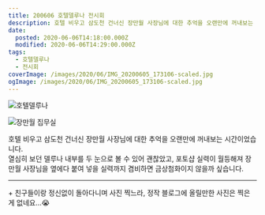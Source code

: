 ```yaml
---
title: 200606 호텔델루나 전시회
description: 호텔 비우고 삼도천 건너신 장만월 사장님에 대한 추억을 오랜만에 꺼내보는 시간이었습니다.열심히 보던 델루나 내부를 두 눈으로 볼 수 있어 괜찮았고, 포토샵 실력이 월등해져 장만월 사장님을 옆에다 붙여 넣을 실력까지 겸비하면 금상첨화이지 않을까 싶습니다. + 친구들이랑 정신없이 돌아다니며 사진 찍느라, 정작 블로그에 올릴만한 사진은 찍은 게 없네요
date:
  posted: 2020-06-06T14:18:00.000Z
  modified: 2020-06-06T14:29:00.000Z
tags:
  - 호텔델루나
  - 전시회
coverImage: /images/2020/06/IMG_20200605_173106-scaled.jpg
ogImage: /images/2020/06/IMG_20200605_173106-scaled.jpg
---
```


![호텔델루나](/images/2020/06/IMG_20200605_173106.jpg)

![장만월 집무실](/images/2020/06/IMG_20200605_151455.jpg)

호텔 비우고 삼도천 건너신 장만월 사장님에 대한 추억을 오랜만에 꺼내보는 시간이었습니다.  
열심히 보던 델루나 내부를 두 눈으로 볼 수 있어 괜찮았고, 포토샵 실력이 월등해져 장만월 사장님을 옆에다 붙여 넣을 실력까지 겸비하면 금상첨화이지 않을까 싶습니다.

---

\+ 친구들이랑 정신없이 돌아다니며 사진 찍느라, 정작 블로그에 올릴만한 사진은 찍은 게 없네요…😭